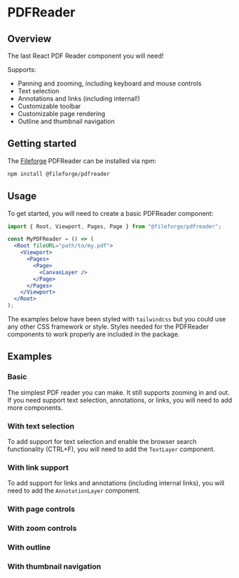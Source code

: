 
<Meta title="Basic" of={Stories} />

# PDFReader

## Overview

The last React PDF Reader component you will need!

Supports:

- Panning and zooming, including keyboard and mouse controls
- Text selection
- Annotations and links (including internal!)
- Customizable toolbar
- Customizable page rendering
- Outline and thumbnail navigation

## Getting started

The [Fileforge](https://www.fileforge.com/) PDFReader can be installed via npm:

```sh
npm install @fileforge/pdfreader
```

## Usage

To get started, you will need to create a basic PDFReader component:

```jsx
import { Root, Viewport, Pages, Page } from "@fileforge/pdfreader";

const MyPDFReader = () => (
  <Root fileURL="path/to/my.pdf">
    <Viewport>
      <Pages>
        <Page>
          <CanvasLayer />
        </Page>
      </Pages>
    </Viewport>
  </Root>
);
```

The examples below have been styled with `tailwindcss` but you could use any other CSS framework or style. Styles needed for the PDFReader components to work properly are included in the package.

## Examples

### Basic

The simplest PDF reader you can make. It still supports zooming in and out. If you need support text selection, annotations, or links, you will need to add more components.

<Story of={Stories.Basic} />
<Source of={Stories.Basic} />

### With text selection

To add support for text selection and enable the browser search functionality (CTRL+F), you will need to add the `TextLayer` component.

<Story of={Stories.WithTextLayer} />
<Source of={Stories.WithTextLayer} />

### With link support

To add support for links and annotations (including internal links), you will need to add the `AnnotationLayer` component.

<Story of={Stories.WithAnnotationLayer} />
<Source of={Stories.WithAnnotationLayer} />

### With page controls

<Story of={Stories.WithPageControl} />
<Source of={Stories.WithPageControl} />

### With zoom controls

<Story of={Stories.WithZoomControl} />
<Source of={Stories.WithZoomControl} />

### With outline

<Story of={Stories.WithOutline} />
<Source of={Stories.WithOutline} />

### With thumbnail navigation

<Story of={Stories.WithThumbnails} />
<Source of={Stories.WithThumbnails} />
